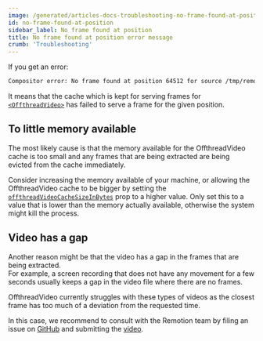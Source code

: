 ```yaml
---
image: /generated/articles-docs-troubleshooting-no-frame-found-at-position.png
id: no-frame-found-at-position
sidebar_label: No frame found at position
title: No frame found at position error message
crumb: 'Troubleshooting'
---
```


If you get an error:

```sh
Compositor error: No frame found at position 64512 for source /tmp/remotion-assetsynpc3sc0cn/remotion-assets-dir/9569510174915195.mp4 (original source = https://remotion.dev). If you think this should work, file an issue at https://remotion.dev/report or post it in https://remotion.dev/discord. Post the problematic video and the output of `npx remotion versions`.\n   0: <remotion::errors::ErrorWithBacktrace as core::convert::From<std::io::error::Error>>::from\n   1: remotion::ffmpeg::extract_frame\n   2: remotion::thread::WorkerThread::run_on_thread\n   3: std::sys::backtrace::__rust_begin_short_backtrace\n   4: core::ops::function::FnOnce::call_once{{vtable.shim}}\n   5: std::sys::pal::unix::thread::Thread::new::thread_start\n   6: start_thread\n   7: thread_start\n\n    at onMessage (/var/task/index.js:106757:41)\n    at processInput (/var/task/index.js:63575:9)\n    at Socket.onData (/var/task/index.js:63597:9)\n    at Socket.emit (node:events:518:28)\n    at addChunk (node:internal/streams/readable:559:12)\n    at readableAddChunkPushByteMode (node:internal/streams/readable:510:3)\n    at Readable.push (node:internal/streams/readable:390:5)\n    at Pipe.onStreamRead (node:internal/stream_base_commons:190:23)\n    at onMessage (/var/task/index.js:106757:41)\n    at processInput (/var/task/index.js:63575:9)\n    at Socket.onData (/var/task/index.js:63597:9)\n    at Socket.emit (node:events:518:28)\n    at addChunk (node:internal/streams/readable:559:12)\n    at readableAddChunkPushByteMode (node:internal/streams/readable:510:3)\n    at Readable.push (node:internal/streams/readable:390:5)\n    at Pipe.onStreamRead (node:internal/stream_base_commons:190:23)
```

It means that the cache which is kept for serving frames for [`<OffthreadVideo>`](/docs/offthreadvideo) has failed to serve a frame for the given position.

## To little memory available

The most likely cause is that the memory available for the OffthreadVideo cache is too small and any frames that are being extracted are being evicted from the cache immediately.

Consider increasing the memory available of your machine, or allowing the OffthreadVideo cache to be bigger by setting the [`offthreadVideoCacheSizeInBytes`](/docs/renderer/render-media#offthreadvideocachesizeinbytes) prop to a higher value. Only set this to a value that is lower than the memory actually available, otherwise the system might kill the process.

## Video has a gap

Another reason might be that the video has a gap in the frames that are being extracted.  
For example, a screen recording that does not have any movement for a few seconds usually keeps a gap in the video file where there are no frames.

OffthreadVideo currently struggles with these types of videos as the closest frame has too much of a deviation from the requested time.

In this case, we recommend to consult with the Remotion team by filing an issue on [GitHub](https://remotion.dev/issue) and submitting the [video](https://remotion.dev/report).
